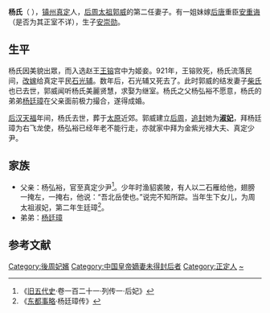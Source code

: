 {{Unreferenced|time=2014-4-7}}
'''杨氏'''（{{bd|911年前||947年||catIdx=Y}} ），[[镇州_(唐朝)|镇州]][[真定县|真定]]人，[[郭威|后周太祖郭威]]的第二任妻子。有一姐妹嫁[[后唐|后唐]]重臣[[安重诲|安重诲]]（是否为其正室不详），生子[[安崇勋|安崇勋]]。
==生平==
杨氏因美貌出眾，而入选赵王[[王镕|王镕]]宫中为姬妾。921年，王镕败死，杨氏流落民间，[[改嫁|改嫁]]给真定平民[[石光辅|石光辅]]。数年后，石光辅又死去了。此时郭威的结发妻子[[聖穆皇后_(後周)|柴氏]]也已去世，郭威闻听杨氏美麗贤慧，求娶为继室。杨氏之父杨弘裕不愿意，杨氏的弟弟[[楊廷璋_(宋)|杨廷璋]]在父亲面前极力撮合，遂得成婚。

[[后汉|后汉]][[天福_(后晋)|天福]]年间，杨氏去世，葬于[[太原|太原]]近郊。郭威建立[[后周|后周]]，[[追封|追封]]她为'''[[淑妃|淑妃]]'''，拜杨廷璋为右飞龙使，杨弘裕已经年老不能行走，亦就家中拜为金紫光禄大夫、真定少尹。
==家族==
* 父亲：杨弘裕，官至真定少尹<ref>《[[旧五代史|旧五代史]]·卷一百二十一·列传一·后妃》</ref>。少年时渔貂裘陂，有人以二石雁给他，翅膀一掩左，一掩右，他说：“吾北岳使也。”说完不知所踪。当年生下女儿，为周太祖淑妃，第二年生廷璋<ref> 《[[东都事略|东都事略]]·杨廷璋传》</ref>。 
* 弟弟：[[楊廷璋_(宋)|杨廷璋]]
==参考文献==
{{reflist}}
{{五代十国人物小作品}}
{{五代皇后}}
{{DEFAULTSORT:Y}}
[[Category:後周妃嬪|Category:後周妃嬪]]
[[Category:中国皇帝嫡妻未得封后者|Category:中国皇帝嫡妻未得封后者]]
[[Category:正定人|Category:正定人]]
[[Category:杨姓|~]]